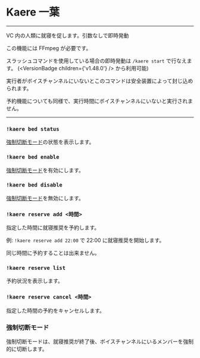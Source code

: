 

# Kaere 一葉

<CommandArgs versionAvailableFrom="v1.1.0" commandName="kaere" />

---

VC 内の人類に就寝を促します。引数なしで即時発動

<Callout type="warning">

この機能には FFmpeg が必要です。

</Callout>

<Callout type="info">

スラッシュコマンドを使用している場合の即時発動は `/kaere start` で行なえます。 (<VersionBadge children={'v1.48.0'} /> から利用可能)

</Callout>

<Callout type="info">

実行者がボイスチャンネルにいないとこのコマンドは安全装置によって封じ込められます。

予約機能についても同様で、実行時間にボイスチャンネルにいないと実行されません。

</Callout>

---

### `!kaere bed status`

[強制切断モード](#強制切断モード)の状態を表示します。

### `!kaere bed enable`

[強制切断モード](#強制切断モード)を有効にします。

### `!kaere bed disable`

[強制切断モード](#強制切断モード)を無効にします。

### `!kaere reserve add <時間>`

指定した時間に就寝推奨を予約します。

例: `!kaere reserve add 22:00` で 22:00 に就寝推奨を開始します。

<Callout type="warning">

同じ時間に予約することは出来ません。

</Callout>

### `!kaere reserve list`

予約状況を表示します。

### `!kaere reserve cancel <時間>`

指定した時間の予約をキャンセルします。

### 強制切断モード

強制切断モードは、就寝推奨が終了後、ボイスチャンネルにいるメンバーを強制的に切断します。
